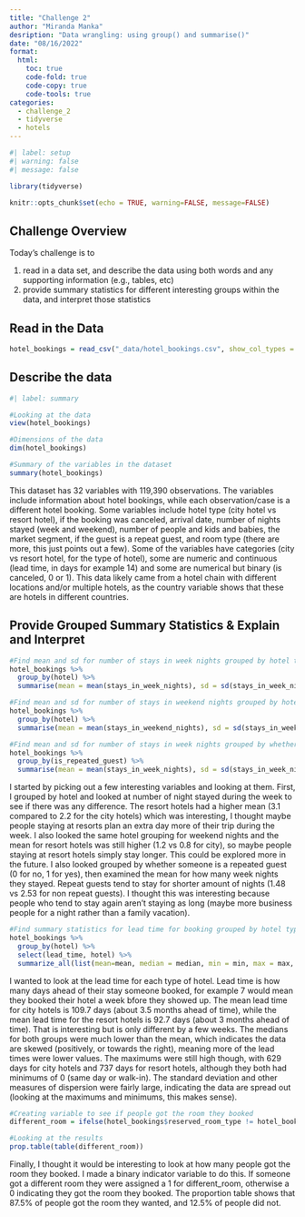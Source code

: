 ```yaml
---
title: "Challenge 2"
author: "Miranda Manka"
desription: "Data wrangling: using group() and summarise()"
date: "08/16/2022"
format:
  html:
    toc: true
    code-fold: true
    code-copy: true
    code-tools: true
categories:
  - challenge_2
  - tidyverse
  - hotels
---
```


```r
#| label: setup
#| warning: false
#| message: false

library(tidyverse)

knitr::opts_chunk$set(echo = TRUE, warning=FALSE, message=FALSE)
```

## Challenge Overview

Today's challenge is to

1)  read in a data set, and describe the data using both words and any supporting information (e.g., tables, etc)
2)  provide summary statistics for different interesting groups within the data, and interpret those statistics

## Read in the Data

```r
hotel_bookings = read_csv("_data/hotel_bookings.csv", show_col_types = FALSE)
```


## Describe the data

```r
#| label: summary

#Looking at the data
view(hotel_bookings)

#Dimensions of the data
dim(hotel_bookings)

#Summary of the variables in the dataset
summary(hotel_bookings)
```

This dataset has 32 variables with 119,390 observations. The variables include information about hotel bookings, while each observation/case is a different hotel booking. Some variables include hotel type (city hotel vs resort hotel), if the booking was canceled, arrival date, number of nights stayed (week and weekend), number of people and kids and babies, the market segment, if the guest is a repeat guest, and room type (there are more, this just points out a few). Some of the variables have categories (city vs resort hotel, for the type of hotel), some are numeric and continuous (lead time, in days for example 14) and some are numerical but binary (is canceled, 0 or 1). This data likely came from a hotel chain with different locations and/or multiple hotels, as the country variable shows that these are hotels in different countries. 


## Provide Grouped Summary Statistics & Explain and Interpret

```r
#Find mean and sd for number of stays in week nights grouped by hotel type
hotel_bookings %>%
  group_by(hotel) %>%
  summarise(mean = mean(stays_in_week_nights), sd = sd(stays_in_week_nights))

#Find mean and sd for number of stays in weekend nights grouped by hotel type
hotel_bookings %>%
  group_by(hotel) %>%
  summarise(mean = mean(stays_in_weekend_nights), sd = sd(stays_in_weekend_nights))

#Find mean and sd for number of stays in week nights grouped by whether the guest is a repeat guest
hotel_bookings %>%
  group_by(is_repeated_guest) %>%
  summarise(mean = mean(stays_in_week_nights), sd = sd(stays_in_week_nights))
```

I started by picking out a few interesting variables and looking at them. First, I grouped by hotel and looked at number of night stayed during the week to see if there was any difference. The resort hotels had a higher mean (3.1 compared to 2.2 for the city hotels) which was interesting, I thought maybe people staying at resorts plan an extra day more of their trip during the week. I also looked the same hotel grouping for weekend nights and the mean for resort hotels was still higher (1.2 vs 0.8 for city), so maybe people staying at resort hotels simply stay longer. This could be explored more in the future.
I also looked grouped by whether someone is a repeated guest (0 for no, 1 for yes), then examined the mean for how many week nights they stayed. Repeat guests tend to stay for shorter amount of nights (1.48  vs 2.53 for non repeat guests). I thought this was interesting because people who tend to stay again aren't staying as long (maybe more business people for a night rather than a family vacation).

```r
#Find summary statistics for lead time for booking grouped by hotel type
hotel_bookings %>%
  group_by(hotel) %>%
  select(lead_time, hotel) %>%
  summarize_all(list(mean=mean, median = median, min = min, max = max, sd = sd, var = var, IQR = IQR), na.rm = TRUE)
```

I wanted to look at the lead time for each type of hotel. Lead time is how many days ahead of their stay someone booked, for example 7 would mean they booked their hotel a week bfore they showed up. The mean lead time for city hotels is 109.7 days (about 3.5 months ahead of time), while the mean lead time for the resort hotels is 92.7 days (about 3 months ahead of time). That is interesting but is only different by a few weeks. The medians for both groups were much lower than the mean, which indicates the data are skewed (positively, or towards the right), meaning more of the lead times were lower values. The maximums were still high though, with 629 days for city hotels and 737 days for resort hotels, although they both had minimums of 0 (same day or walk-in). The standard deviation and other measures of dispersion were fairly large, indicating the data are spread out (looking at the maximums and minimums, this makes sense).

```r
#Creating variable to see if people got the room they booked
different_room = ifelse(hotel_bookings$reserved_room_type != hotel_bookings$assigned_room_type, 1, 0)

#Looking at the results
prop.table(table(different_room))
```

Finally, I thought it would be interesting to look at how many people got the room they booked. I made a binary indicator variable to do this. If someone got a different room they were assigned a 1 for different_room, otherwise a 0 indicating they got the room they booked. The proportion table shows that 87.5% of people got the room they wanted, and 12.5% of people did not.
